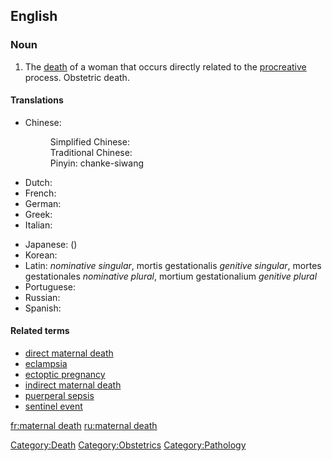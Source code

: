 ==English==
{{wikipedia}}

===Noun===
{{en-noun|sg=[[maternal]] [[death]]}}

# The [[death]] of a woman that occurs directly related to the [[procreative]] process. Obstetric death.

====Translations====
{{trans-top|the death of a woman that occurs directly related to the procreative process}}
*Chinese:
*:Simplified Chinese: {{t|zh|产科死亡}}
*:Traditional Chinese: {{t|zh|產科死亡}}
*:Pinyin: chanke-siwang
*Dutch: {{t|nl|zwangerschapsdood}}
*French: {{t|fr|la mort obstétrique}}
*German: {{t|de|Schwangerschafttod}}
*Greek: {{t|el|μαιευτικός θάνατος|tr=maieutikós thánatos}}
*Italian: {{t|it|morte osterica}}
{{trans-mid}}
*Japanese: {{t|ja|妊娠の死}} ({{t|ja|にんしんのし|tr=ninshin no shi}})
*Korean: {{t|ko|산과 죽음|tr=sangwa jugeum}}
*Latin: {{t|la|mors gestationalis}} ''nominative singular'', mortis gestationalis ''genitive singular'', mortes gestationales ''nominative plural'', mortium gestationalium ''genitive plural''
*Portuguese: {{t|pt|morte da gravidez}}
*Russian: {{t|ru|смерть стельности|tr=smert stel'nosti}}
*Spanish: {{t|es|muerte obstétrica}}
{{trans-bottom}}

====Related terms====
*[[direct maternal death]]
*[[eclampsia]]
*[[ectoptic pregnancy]]
*[[indirect maternal death]]
*[[puerperal sepsis]]
*[[sentinel event]]

[[Category:Death]]
[[Category:Obstetrics]]
[[Category:Pathology]]

[[fr:maternal death]]
[[ru:maternal death]]
